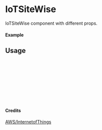 
<Meta of={IoTSiteWise} title="AWS/InternetofThings/IoTSiteWise" />

# IoTSiteWise

IoTSiteWise component with different props.

#### Example

<Canvas of={IoTSiteWise.Primary} />

## Usage

```ts
import { IoTSiteWise } from "yadl-ui";

const Example = () => {
  return (
      <IoTSiteWise />
  );
};

export default Example;
```

#### Credits
[AWS/InternetofThings](https://aws-icons.com/)
